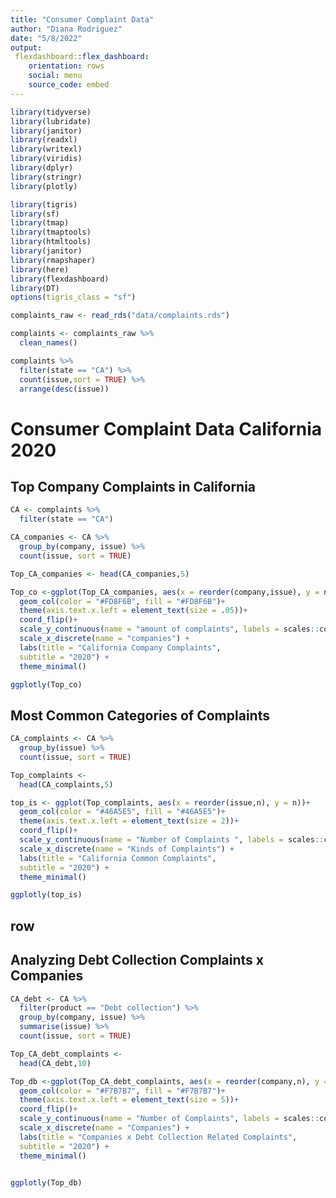 ```yaml
---
title: "Consumer Complaint Data"
author: "Diana Rodriguez"
date: "5/8/2022"
output: 
 flexdashboard::flex_dashboard:
    orientation: rows
    social: menu
    source_code: embed
---
```


```r

library(tidyverse)
library(lubridate)
library(janitor)
library(readxl)
library(writexl)
library(viridis)
library(dplyr)
library(stringr)
library(plotly)

library(tigris)
library(sf)
library(tmap)
library(tmaptools)
library(htmltools)
library(janitor)
library(rmapshaper)
library(here)
library(flexdashboard)
library(DT)
options(tigris_class = "sf")
```

```r

complaints_raw <- read_rds("data/complaints.rds")

complaints <- complaints_raw %>% 
  clean_names()

```

```r

complaints %>% 
  filter(state == "CA") %>% 
  count(issue,sort = TRUE) %>% 
  arrange(desc(issue))

```

## 

# Consumer Complaint Data California 2020

## Top Company Complaints in California

```r

CA <- complaints %>% 
  filter(state == "CA")

CA_companies <- CA %>%
  group_by(company, issue) %>% 
  count(issue, sort = TRUE)

Top_CA_companies <- head(CA_companies,5)

Top_co <-ggplot(Top_CA_companies, aes(x = reorder(company,issue), y = n))+
  geom_col(color = "#FD8F6B", fill = "#FD8F6B")+
  theme(axis.text.x.left = element_text(size = .05))+
  coord_flip()+
  scale_y_continuous(name = "amount of complaints", labels = scales::comma) +
  scale_x_discrete(name = "companies") +
  labs(title = "California Company Complaints",
  subtitle = "2020") + 
  theme_minimal()

ggplotly(Top_co)


```

## 

## Most Common Categories of Complaints

```r

CA_complaints <- CA %>%
  group_by(issue) %>% 
  count(issue, sort = TRUE)

Top_complaints <- 
  head(CA_complaints,5)

top_is <- ggplot(Top_complaints, aes(x = reorder(issue,n), y = n))+
  geom_col(color = "#46A5E5", fill = "#46A5E5")+
  theme(axis.text.x.left = element_text(size = 2))+
  coord_flip()+
  scale_y_continuous(name = "Number of Complaints ", labels = scales::comma) +
  scale_x_discrete(name = "Kinds of Complaints") +
  labs(title = "California Common Complaints",
  subtitle = "2020") + 
  theme_minimal()

ggplotly(top_is)

```

row
-------------------------------------------------------------------------------

## Analyzing Debt Collection Complaints x Companies

```r

CA_debt <- CA %>% 
  filter(product == "Debt collection") %>% 
  group_by(company, issue) %>% 
  summarise(issue) %>% 
  count(issue, sort = TRUE)

Top_CA_debt_complaints <-
  head(CA_debt,10)

Top_db <-ggplot(Top_CA_debt_complaints, aes(x = reorder(company,n), y = n))+
  geom_col(color = "#F7B7B7", fill = "#F7B7B7")+
  theme(axis.text.x.left = element_text(size = 5))+
  coord_flip()+
  scale_y_continuous(name = "Number of Complaints", labels = scales::comma) +
  scale_x_discrete(name = "Companies") +
  labs(title = "Companies x Debt Collection Related Complaints",
  subtitle = "2020") + 
  theme_minimal()


ggplotly(Top_db)


```
